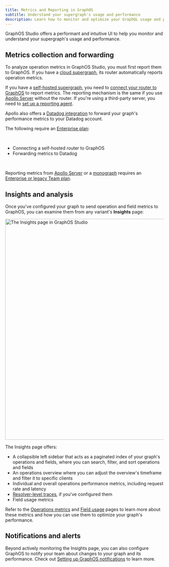 ```yaml
---
title: Metrics and Reporting in GraphOS
subtitle: Understand your supergraph's usage and performance
description: Learn how to monitor and optimize your GraphQL usage and performance with raw metrics, insights, and alerts with Apollo GraphOS.
---
```


GraphOS Studio offers a performant and intuitive UI to help you monitor and understand your supergraph's usage and performance.

<SummitCallout
  topic="supergraph observability"
  workshopName="Observability for the supergraph: Best practices for graph-native telemetry"
  URL="https://reg.summit.graphql.com/flow/apollo/summit24/AttendeePortal/page/catalog/session/1712947030008001KyII"
/>

## Metrics collection and forwarding

To analyze operation metrics in GraphOS Studio, you must first report them to GraphOS. If you have a [cloud supergraph](../quickstart/cloud), its router automatically reports operation metrics.

If you have a [self-hosted supergraph](../quickstart/self-hosted), you need to [connect your router to GraphOS](./sending-operation-metrics) to report metrics. The reporting mechanism is the same if you use [Apollo Server](/apollo-server/) without the router. If you're using a third-party server, you need to [set up a reporting agent](./sending-operation-metrics#from-a-third-party-server-advanced).

Apollo also offers a [Datadog integration](./datadog-integration) to forward your graph's performance metrics to your Datadog account.

<EnterpriseFeature>

The following require an [Enterprise plan](https://www.apollographql.com/pricing/):

<br />

- Connecting a self-hosted router to GraphOS
- Forwarding metrics to Datadog

<br />

Reporting metrics from [Apollo Server](/apollo-server) or a [monograph](../graphs/#monographs)
requires an [Enterprise or legacy Team plan](../org/plans).

</EnterpriseFeature>

## Insights and analysis

Once you've configured your graph to send operation and field metrics to GraphOS, you can examine them from any variant's **Insights** page:

<img
  src="../img/insights/quickstart.jpg"
  className="screenshot"
  alt="The Insights page in GraphOS Studio"
  width="700"
/>

The Insights page offers:

- A collapsible left sidebar that acts as a paginated index of your graph's operations and fields, where you can search, filter, and sort operations and fields
- An operations overview where you can adjust the overview's timeframe and filter it to specific clients
- Individual and overall operations performance metrics, including request rate and latency
- [Resolver-level traces](./operations#resolver-level-traces), if you've configured them
- Field usage metrics

Refer to the [Operations metrics](./operations) and [Field usage](./field-usage) pages to learn more about these metrics and how you can use them to optimize your graph's performance.

## Notifications and alerts

Beyond actively monitoring the Insights page, you can also configure GraphOS to notify your team about changes to your graph and its performance. Check out [Setting up GraphOS notifications](./notifications/notification-setup) to learn more.
